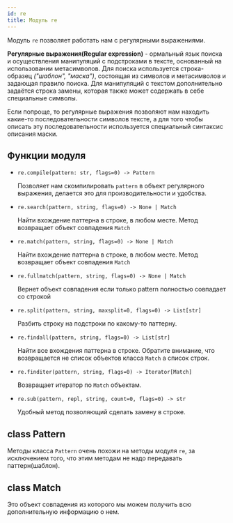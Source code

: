 ```yaml
---
id: re
title: Модуль re
---
```



<Link
  title="os - Python documentation"
  href="https://docs.python.org/3/library/os.html"
/>

<Link
    title="Regex101"
    href="https://regex101.com/"
    caption="Сервис позволяющий визуально/онлайн проверять наши регулярки"
/>

Модуль `re` позволяет работать нам с регулярными выражениями.

**Регулярные выражения(Regular expression)** - ормальный язык поиска и осуществления манипуляций с подстроками в тексте, основанный на использовании метасимволов. Для поиска используется строка-образец _("шаблон", "маска")_, состоящая из символов и метасимволов и задающая правило поиска. Для манипуляций с текстом дополнительно задаётся строка замены, которая также может содержать в себе специальные символы. 

Если попроще, то регулярные выражения позволяют нам находить какие-то последовательности символов тексте, а для того чтобы описать эту последовательности используется специальный синтаксис описания маски.

## Функции модуля

- `re.compile(pattern: str, flags=0) -> Pattern`

    Позволяет нам скомпилировать `pattern` в объект регулярного выражения, делается это для производительности и удобства.

- `re.search(pattern, string, flags=0) -> None | Match`

    Найти вхождение паттерна в строке, в любом месте. Метод возвращает объект совпадения `Match`

- `re.match(pattern, string, flags=0) -> None | Match`

    Найти вхождение паттерна в строке, в любом месте. Метод возвращает объект совпадения `Match`

- `re.fullmatch(pattern, string, flags=0) -> None | Match`

    Вернет объект совпадения если только pattern полностью совпадает со строкой

- `re.split(pattern, string, maxsplit=0, flags=0) -> List[str]`

    Разбить строку на подстроки по какому-то паттерну.

- `re.findall(pattern, string, flags=0) -> List[str]`

    Найти все вхождения паттерна в строке. Обратите внимание, что возвращается не список объектов класса `Match` a список строк.

- `re.finditer(pattern, string, flags=0) -> Iterator[Match]`

    Возвращает итератор по `Match` объектам.

- `re.sub(pattern, repl, string, count=0, flags=0) -> str`

    Удобный метод позволяющий сделать замену в строке.

## class Pattern

Методы класса `Pattern` очень похожи на методы модуля `re`, за исключением того, что этим методам не надо передавать паттерн(шаблон).

## class Match

Это объект совпадения из которого мы можем получить всю дополнительную информацию о нем.
